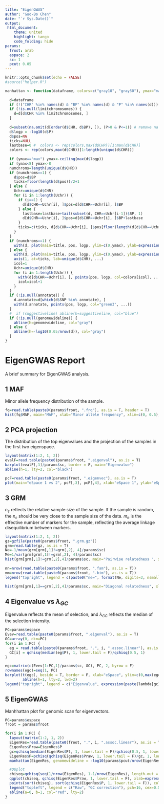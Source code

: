```yaml
---
title: "EigenGWAS"
author: "Guo-Bo Chen"
date: "`r Sys.Date()`"
output:
 html_document:
    theme: united
    highlight: tango
    code_folding: hide
params:
  froot: arab
  espace: 2
  sc: 1
  pcut: 0.05
---
```


```r
knitr::opts_chunk$set(echo = FALSE)
#source("helper.R")
```

```r
manhattan <- function(dataframe, colors=c("gray10", "gray50"), ymax="max", limitchromosomes=NULL, suggestiveline=-log10(1e-5), genomewideline=NULL, title="", annotate=NULL, ...) {
  
  d=dataframe
  if (!("CHR" %in% names(d) & "BP" %in% names(d) & "P" %in% names(d))) stop("Make sure your data frame contains columns CHR, BP, and P")
  if (!is.null(limitchromosomes)) {
    d=d[d$CHR %in% limitchromosomes, ]
  }
  
  d=subset(na.omit(d[order(d$CHR, d$BP), ]), (P>0 & P<=1)) # remove na's, sort, and keep only 0<P<=1
  d$logp = -log10(d$P)
  d$pos=NA
  ticks=NULL
  lastbase=0 #  colors <- rep(colors,max(d$CHR))[1:max(d$CHR)]
  colors <- rep(colors,max(d$CHR))[1:length(unique(d$CHR))]
  
  if (ymax=="max") ymax<-ceiling(max(d$logp))
  if (ymax<8) ymax<-8
  numchroms=length(unique(d$CHR))
  if (numchroms==1) {
    d$pos=d$BP
    ticks=floor(length(d$pos))/2+1
  } else {
    Uchr=unique(d$CHR)
    for (i in 1:length(Uchr)) {
      if (i==1) {
        d[d$CHR==Uchr[i], ]$pos=d[d$CHR==Uchr[i], ]$BP
      } else {
        lastbase=lastbase+tail(subset(d, CHR==Uchr[i-1])$BP, 1)
        d[d$CHR==Uchr[i], ]$pos=d[d$CHR==Uchr[i], ]$BP+lastbase
      }
      ticks=c(ticks, d[d$CHR==Uchr[i], ]$pos[floor(length(d[d$CHR==Uchr[i], ]$pos)/2)+1])
    }
  }
  if (numchroms==1) {
    with(d, plot(main=title, pos, logp, ylim=c(0,ymax), ylab=expression(-log[10](italic(p))), xlab=paste("Chromosome",unique(d$CHR),"position"), ...))
  } else {
    with(d, plot(main=title, pos, logp, ylim=c(0,ymax), ylab=expression(-log[10](italic(p))), xlab="Chromosome", xaxt="n", type="n", ...))
    axis(1, at=ticks, lab=unique(d$CHR), ...)
    icol=1
    Uchr=unique(d$CHR)
    for (i in 1:length(Uchr)) {
      with(d[d$CHR==Uchr[i], ], points(pos, logp, col=colors[icol], ...))
      icol=icol+1
    }
  }
  if (!is.null(annotate)) {
    d.annotate=d[which(d$SNP %in% annotate), ]
    with(d.annotate, points(pos, logp, col="green3", ...))
  }
  #  if (suggestiveline) abline(h=suggestiveline, col="blue")
  if (!is.null(genomewideline)) {
    abline(h=genomewideline, col="gray")
  } else {
    abline(h=-log10(0.05/nrow(d)), col="gray")    
  }
}
```


# EigenGWAS Report {.tabset .tabset-fade .tabset-pills}
A brief summary for EigenGWAS analysis.

## 1 MAF
Minor allele frequency distribution of the sample.
```r
fq=read.table(paste0(params$froot, ".frq"), as.is = T, header = T)
hist(fq$MAF, main="MAF", xlab="Minor allele frequency", xlim=c(0, 0.5), breaks = 50)
```

## 2 PCA projection
The distribution of the top eigenvalues and the projection of the samples in the first two eigenspace.
```r
layout(matrix(1:2, 1, 2))
evalF=read.table(paste0(params$froot, ".eigenval"), as.is = T)
barplot(evalF[,1]/params$sc, border = F, main="Eigenvalue")
abline(h=1, lty=2, col="black")

pcF=read.table(paste0(params$froot, ".eigenvec"), as.is = T)
plot(main="eSpace 1 vs 2", pcF[,3], pcF[,4], xlab="eSpace 1", ylab="eSpace 2", bty='n', pch=16, cex=0.5, col=ifelse(pcF[,3]<0, "red", "blue"))
```

## 3 GRM
$n_e$ reflects the relative sample size of the sample. If the sample is random, the $n_e$ should be very close to the sample size of the data. $m_e$ is the effective number of markers for the sample, reflecting the average linkage disequilibrium between markers.
```r
layout(matrix(1:2, 1, 2))
gz=gzfile(paste0(params$froot, ".grm.gz"))
grm=read.table(gz, as.is = T)
Ne=-1/mean(grm[grm[,1]!=grm[,2], 4]/params$sc)
Me=1/var(grm[grm[,1]!=grm[,2], 4]/params$sc)
hist(grm[grm[,1]!=grm[,2],4]/params$sc, main="Pairwise relatedness ", xlab="Relatedness score", breaks = 50)
        
nn=nrow(read.table(paste0(params$froot, ".fam"), as.is = T))
mm=nrow(read.table(paste0(params$froot, ".bim"), as.is = T))
legend("topright", legend = c(paste0("ne=", format(Ne, digits=3, nsmall=2), ' [',nn, ']'), paste0("me=", format(Me, digits=3, nsmall=2), ' [',mm,']')), bty='n')

hist(grm[grm[,1]==grm[,2],4]/params$sc, main="Diagonal relatedness", xlab="Relatedness score", breaks = 15)
```

## 4 Eigenvalue vs $\lambda_{GC}$
Eigenvalue reflects the mean of selection, and $\lambda_{GC}$ reflects the median of the selection intensity.
```r
PC=params$espace
Evev=read.table(paste0(params$froot, ".eigenval"), as.is = T)
GC=array(0, dim=PC)
for(i in 1:PC) {
  eg = read.table(paste0(params$froot, ".", i, ".assoc.linear"), as.is = T, header = T)
  GC[i] = qchisq(median(eg$P), 1, lower.tail = F)/qchisq(0.5, 1)
}

egc=matrix(c(Evev[1:PC,1]/params$sc, GC), PC, 2, byrow = F)
rownames(egc)=seq(1, PC)
barplot(t(egc), beside = T, border = F, xlab="eSpace", ylim=c(0,max(egc)+2))
        abline(h=1, lty=2, lwd=2)
legend("topright", legend = c("Eigenvalue", expression(paste(lambda[gc]))), pch=15, col=c("black", "grey"), bty='n')

```

## 5 EigenGWAS
Manhhattan plot for genomic scan for eigenvectors.
```r
PC=params$espace
froot = params$froot

for(i in 1:PC) {
  layout(matrix(1:2, 1, 2))
  EigenRes=read.table(paste0(froot, ".", i, ".assoc.linear"), as.is = T, header = T)
  EigenRes$Praw=EigenRes$P
  gc=qchisq(median(EigenRes$P), 1, lower.tail = F)/qchisq(0.5, 1, lower.tail = F)
  EigenRes$P=pchisq(qchisq(EigenRes$Praw, 1, lower.tail = F)/gc, 1, lower.tail = F)
  manhattan(EigenRes, genomewideline = -log10(params$pcut/nrow(EigenRes)), title=paste("eSpace ", i), pch=16, cex=0.3, bty='n')

  #QQplot
  chiseq=qchisq(seq(1/nrow(EigenRes), 1-1/nrow(EigenRes), length.out = nrow(EigenRes)), 1)
  qqplot(chiseq, qchisq(EigenRes$Praw, 1, lower.tail = F), xlab=expression(paste("Theoretical ", chi[1]^2)), ylab=expression(paste("Observed ", chi[1]^2)), bty="n", col="grey", pch=16, cex=0.5)
  points(sort(chiseq), sort(qchisq(EigenRes$P, 1, lower.tail = F)), col="black", pch=16, cex=0.5)
  legend("topleft", legend = c("Raw", "GC correction"), pch=16, cex=0.5, col=c("grey", "black"), bty='n')
  abline(a=0, b=1, col="red", lty=2)
}

```
